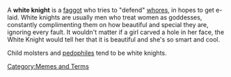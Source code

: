 A '''white knight''' is a [[faggot]] who tries to "defend" [[whores]], in hopes to get e-laid. White knights are usually men who treat women as goddesses, constantly complimenting them on how beautiful and special they are, ignoring every fault. It wouldn't matter if a girl carved a hole in her face, the White Knight would tell her that it is beautiful and she's so smart and cool.

Child molsters and [[pedophiles]] tend to be white knights.

[[Category:Memes and Terms]]